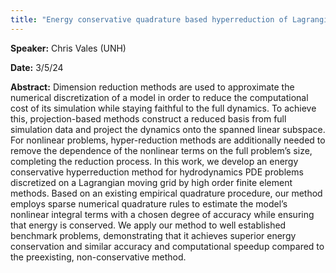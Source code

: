 ```yaml
---
title: "Energy conservative quadrature based hyperreduction of Lagrangian hydrodynamics problems"
---
```

**Speaker:** Chris Vales (UNH)

**Date:** 3/5/24

**Abstract:** Dimension reduction methods are used to approximate the numerical discretization of a model in order to reduce the computational cost of its simulation while staying faithful to the full dynamics. To achieve this, projection-based methods construct a reduced basis from full simulation data and project the dynamics onto the spanned linear subspace. For nonlinear problems, hyper-reduction methods are additionally needed to remove the dependence of the nonlinear terms on the full problem’s size, completing the reduction process. In this work, we develop an energy conservative hyperreduction method for hydrodynamics PDE problems discretized on a Lagrangian moving grid by high order finite element methods. Based on an existing empirical quadrature procedure, our method employs sparse numerical quadrature rules to estimate the model’s nonlinear integral terms with a chosen degree of accuracy while ensuring that energy is conserved. We apply our method to well established benchmark problems, demonstrating that it achieves superior energy conservation and similar accuracy and computational speedup compared to the preexisting, non-conservative method.